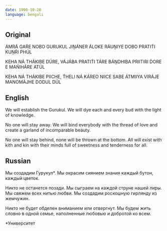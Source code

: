 ```yaml
---
date: 1990-10-20
language: bengali
---
```


## Original

ÁMRÁ GAŔE NOBO GURUKUL
JIṊÁNER ÁLOKE RÁUṊIYE DOBO
PRATIT́I KUṊŔI PHÚL

KEHA NÁ THÁKIBE DÚRE,
VÁJÁBA PRATIT́I TÁRE
BÁṊDHIBA PRIITIRI D́ORE E MAŃIHÁRE ATÚL

KEHA NÁ THÁKIBE PIICHE,
T́HELI NÁ KÁREO NIICE
SABE ÁTMIIYA VIRÁJE
MANOMÁJHE DODUL DÚL

## English

We will establish the Gurukul.
We will dye each
and every bud with the light of knowledge.

No one will stay away.
We will bind everybody
with the thread of love
and create a garland of incomparable beauty.

No one will stay behind,
none will be thrown at the bottom.
All will exist with kith
and kin with their minds full of sweetness
and tenderness for all.

## Russian

Мы создадим Гурукул*.
Мы окрасим сиянием знания каждый бутон,
каждый цветок.

Никто не останется позади.
Мы сыграем на каждой струне нашей лиры.
Мы свяжем всех нитью любви.
Мы создадим роскошную гирлянду из жемчужин.

Никто не будет обделен вниманием или отвергнут.
Мы будем жить словно в одной семье,
наполненные любовью и добротой ко всем.

*Университет
